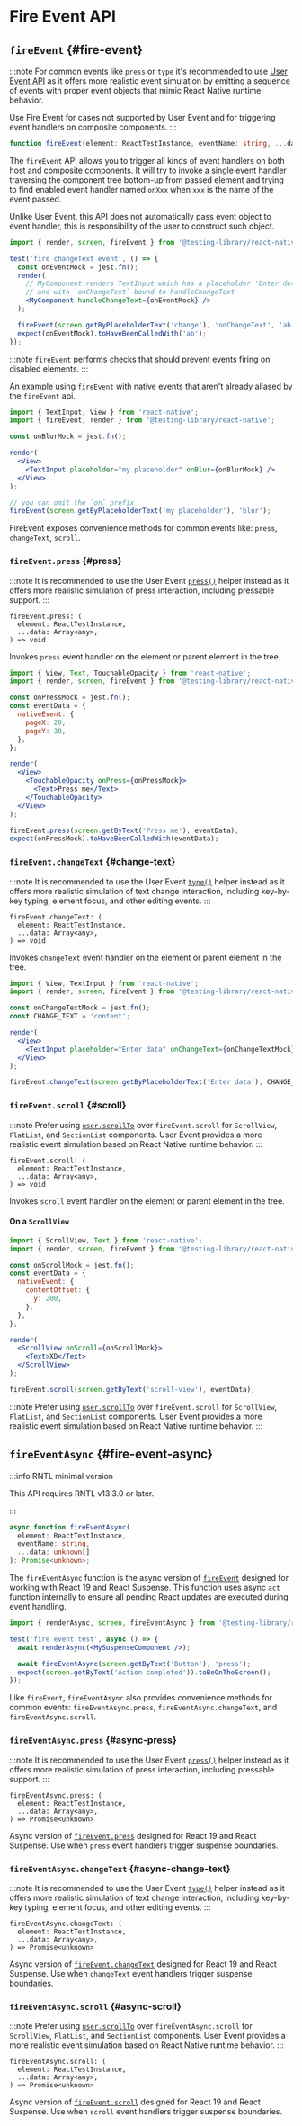 # Fire Event API

## `fireEvent` {#fire-event}

:::note
For common events like `press` or `type` it's recommended to use [User Event API](docs/api/events/user-event) as it offers
more realistic event simulation by emitting a sequence of events with proper event objects that mimic React Native runtime behavior.

Use Fire Event for cases not supported by User Event and for triggering event handlers on composite components.
:::

```ts
function fireEvent(element: ReactTestInstance, eventName: string, ...data: unknown[]): void;
```

The `fireEvent` API allows you to trigger all kinds of event handlers on both host and composite components. It will try to invoke a single event handler traversing the component tree bottom-up from passed element and trying to find enabled event handler named `onXxx` when `xxx` is the name of the event passed.

Unlike User Event, this API does not automatically pass event object to event handler, this is responsibility of the user to construct such object.

```jsx
import { render, screen, fireEvent } from '@testing-library/react-native';

test('fire changeText event', () => {
  const onEventMock = jest.fn();
  render(
    // MyComponent renders TextInput which has a placeholder 'Enter details'
    // and with `onChangeText` bound to handleChangeText
    <MyComponent handleChangeText={onEventMock} />
  );

  fireEvent(screen.getByPlaceholderText('change'), 'onChangeText', 'ab');
  expect(onEventMock).toHaveBeenCalledWith('ab');
});
```

:::note
`fireEvent` performs checks that should prevent events firing on disabled elements.
:::

An example using `fireEvent` with native events that aren't already aliased by the `fireEvent` api.

```jsx
import { TextInput, View } from 'react-native';
import { fireEvent, render } from '@testing-library/react-native';

const onBlurMock = jest.fn();

render(
  <View>
    <TextInput placeholder="my placeholder" onBlur={onBlurMock} />
  </View>
);

// you can omit the `on` prefix
fireEvent(screen.getByPlaceholderText('my placeholder'), 'blur');
```

FireEvent exposes convenience methods for common events like: `press`, `changeText`, `scroll`.

### `fireEvent.press` {#press}

:::note
It is recommended to use the User Event [`press()`](docs/api/events/user-event#press) helper instead as it offers more realistic simulation of press interaction, including pressable support.
:::

```tsx
fireEvent.press: (
  element: ReactTestInstance,
  ...data: Array<any>,
) => void
```

Invokes `press` event handler on the element or parent element in the tree.

```jsx
import { View, Text, TouchableOpacity } from 'react-native';
import { render, screen, fireEvent } from '@testing-library/react-native';

const onPressMock = jest.fn();
const eventData = {
  nativeEvent: {
    pageX: 20,
    pageY: 30,
  },
};

render(
  <View>
    <TouchableOpacity onPress={onPressMock}>
      <Text>Press me</Text>
    </TouchableOpacity>
  </View>
);

fireEvent.press(screen.getByText('Press me'), eventData);
expect(onPressMock).toHaveBeenCalledWith(eventData);
```

### `fireEvent.changeText` {#change-text}

:::note
It is recommended to use the User Event [`type()`](docs/api/events/user-event#type) helper instead as it offers more realistic simulation of text change interaction, including key-by-key typing, element focus, and other editing events.
:::

```tsx
fireEvent.changeText: (
  element: ReactTestInstance,
  ...data: Array<any>,
) => void
```

Invokes `changeText` event handler on the element or parent element in the tree.

```jsx
import { View, TextInput } from 'react-native';
import { render, screen, fireEvent } from '@testing-library/react-native';

const onChangeTextMock = jest.fn();
const CHANGE_TEXT = 'content';

render(
  <View>
    <TextInput placeholder="Enter data" onChangeText={onChangeTextMock} />
  </View>
);

fireEvent.changeText(screen.getByPlaceholderText('Enter data'), CHANGE_TEXT);
```

### `fireEvent.scroll` {#scroll}

:::note
Prefer using [`user.scrollTo`](docs/api/events/user-event#scrollto) over `fireEvent.scroll` for `ScrollView`, `FlatList`, and `SectionList` components. User Event provides a more realistic event simulation based on React Native runtime behavior.
:::

```tsx
fireEvent.scroll: (
  element: ReactTestInstance,
  ...data: Array<any>,
) => void
```

Invokes `scroll` event handler on the element or parent element in the tree.

#### On a `ScrollView`

```jsx
import { ScrollView, Text } from 'react-native';
import { render, screen, fireEvent } from '@testing-library/react-native';

const onScrollMock = jest.fn();
const eventData = {
  nativeEvent: {
    contentOffset: {
      y: 200,
    },
  },
};

render(
  <ScrollView onScroll={onScrollMock}>
    <Text>XD</Text>
  </ScrollView>
);

fireEvent.scroll(screen.getByText('scroll-view'), eventData);
```

:::note
Prefer using [`user.scrollTo`](docs/api/events/user-event#scrollto) over `fireEvent.scroll` for `ScrollView`, `FlatList`, and `SectionList` components. User Event provides a more realistic event simulation based on React Native runtime behavior.
:::

## `fireEventAsync` {#fire-event-async}

:::info RNTL minimal version

This API requires RNTL v13.3.0 or later.

:::

```ts
async function fireEventAsync(
  element: ReactTestInstance,
  eventName: string,
  ...data: unknown[]
): Promise<unknown>;
```

The `fireEventAsync` function is the async version of [`fireEvent`](#fire-event) designed for working with React 19 and React Suspense. This function uses async `act` function internally to ensure all pending React updates are executed during event handling.

```jsx
import { renderAsync, screen, fireEventAsync } from '@testing-library/react-native';

test('fire event test', async () => {
  await renderAsync(<MySuspenseComponent />);

  await fireEventAsync(screen.getByText('Button'), 'press');
  expect(screen.getByText('Action completed')).toBeOnTheScreen();
});
```

Like `fireEvent`, `fireEventAsync` also provides convenience methods for common events: `fireEventAsync.press`, `fireEventAsync.changeText`, and `fireEventAsync.scroll`.

### `fireEventAsync.press` {#async-press}

:::note
It is recommended to use the User Event [`press()`](docs/api/events/user-event#press) helper instead as it offers more realistic simulation of press interaction, including pressable support.
:::

```tsx
fireEventAsync.press: (
  element: ReactTestInstance,
  ...data: Array<any>,
) => Promise<unknown>
```

Async version of [`fireEvent.press`](#press) designed for React 19 and React Suspense. Use when `press` event handlers trigger suspense boundaries.

### `fireEventAsync.changeText` {#async-change-text}

:::note
It is recommended to use the User Event [`type()`](docs/api/events/user-event#type) helper instead as it offers more realistic simulation of text change interaction, including key-by-key typing, element focus, and other editing events.
:::

```tsx
fireEventAsync.changeText: (
  element: ReactTestInstance,
  ...data: Array<any>,
) => Promise<unknown>
```

Async version of [`fireEvent.changeText`](#change-text) designed for React 19 and React Suspense. Use when `changeText` event handlers trigger suspense boundaries.

### `fireEventAsync.scroll` {#async-scroll}

:::note
Prefer using [`user.scrollTo`](docs/api/events/user-event#scrollto) over `fireEventAsync.scroll` for `ScrollView`, `FlatList`, and `SectionList` components. User Event provides a more realistic event simulation based on React Native runtime behavior.
:::

```tsx
fireEventAsync.scroll: (
  element: ReactTestInstance,
  ...data: Array<any>,
) => Promise<unknown>
```

Async version of [`fireEvent.scroll`](#scroll) designed for React 19 and React Suspense. Use when `scroll` event handlers trigger suspense boundaries.
